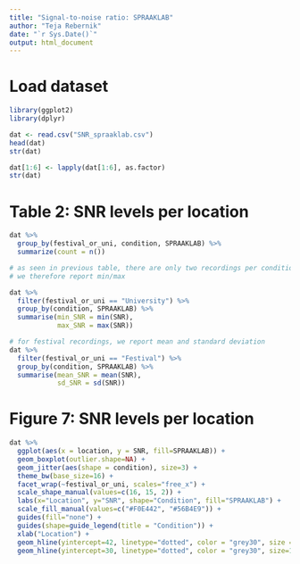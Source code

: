 ---
title: "Signal-to-noise ratio: SPRAAKLAB"
author: "Teja Rebernik"
date: "`r Sys.Date()`"
output: html_document
---

# Load dataset

```{r}
library(ggplot2)
library(dplyr)
```

```{r}
dat <- read.csv("SNR_spraaklab.csv")
head(dat)
str(dat)
```

```{r}
dat[1:6] <- lapply(dat[1:6], as.factor)
str(dat)
```

# Table 2: SNR levels per location

```{r}
dat %>%
  group_by(festival_or_uni, condition, SPRAAKLAB) %>%
  summarize(count = n())

# as seen in previous table, there are only two recordings per condition at the university
# we therefore report min/max

dat %>%
  filter(festival_or_uni == "University") %>%
  group_by(condition, SPRAAKLAB) %>%
  summarise(min_SNR = min(SNR),
            max_SNR = max(SNR))

# for festival recordings, we report mean and standard deviation
dat %>%
  filter(festival_or_uni == "Festival") %>%
  group_by(condition, SPRAAKLAB) %>%
  summarise(mean_SNR = mean(SNR),
            sd_SNR = sd(SNR))
```

# Figure 7: SNR levels per location

```{r}
dat %>%
  ggplot(aes(x = location, y = SNR, fill=SPRAAKLAB)) +
  geom_boxplot(outlier.shape=NA) +
  geom_jitter(aes(shape = condition), size=3) +
  theme_bw(base_size=16) +
  facet_wrap(~festival_or_uni, scales="free_x") +
  scale_shape_manual(values=c(16, 15, 2)) +
  labs(x="Location", y="SNR", shape="Condition", fill="SPRAAKLAB") +
  scale_fill_manual(values=c("#F0E442", "#56B4E9")) +
  guides(fill="none") +
  guides(shape=guide_legend(title = "Condition")) +
  xlab("Location") +
  geom_hline(yintercept=42, linetype="dotted", color = "grey30", size = 1.1) +
  geom_hline(yintercept=30, linetype="dotted", color = "grey30", size=1.1)
```
